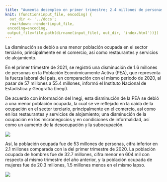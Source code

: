 ```yaml
---
title: "Aumenta desempleo en primer trimestre; 2.4 millones de personas están desocupada"
knit: (function(input_file, encoding) {
  out_dir <- '../docs';
  rmarkdown::render(input_file,
 encoding=encoding,
 output_file=file.path(dirname(input_file), out_dir, 'index.html'))})
---
```


La disminución se debió a una menor población ocupada en el sector terciario, principalmente en el comercio, así como restaurantes y servicios de alojamiento.

En el primer trimestre de 2021, se registró una disminución de 1.6 millones de personas en la Población Económicamente Activa (PEA), que representa la fuerza laboral del país, en comparación con el mismo periodo de 2020, al pasar de 57 millones a 55.4 millones, informó el Instituto Nacional de Estadística y Geografía (Inegi).

De acuerdo con información del Inegi, esta disminución de la PEA se debió a una menor población ocupada, la cual se ve reflejado en la caída de la ocupación en el sector terciario, principalmente en el comercio, así como en los restaurantes y servicios de alojamiento; una disminución de la ocupación en los micronegocios y en condiciones de informalidad, así como un aumento de la desocupación y la subocupación.

![](../img/imagen_01.jpeg)

Así, la población ocupada fue de 53 millones de personas, cifra inferior en 2.1 millones comparada con la del primer trimestre de 2020. La población ocupada de hombres fue de 32.7 millones, cifra menor en 604 mil con respecto al mismo trimestre del año anterior, y la población ocupada de mujeres fue de 20.3 millones, 1.5 millones menos en el mismo lapso.

![](../img/imagen_02.jpeg)